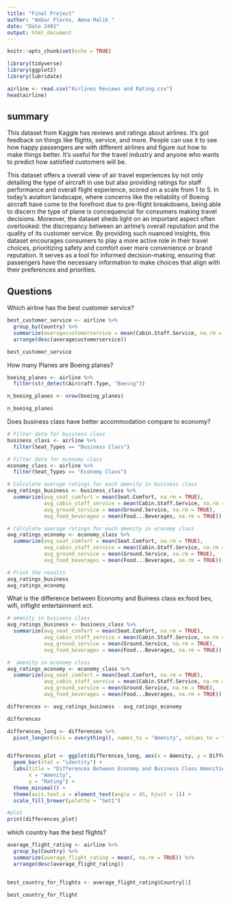 ```yaml
---
title: "Final Project"
author: "Ambar Flores, Amna Malik "
date: "Data 2401"
output: html_document
---
```


```r
knitr::opts_chunk$set(echo = TRUE)
```

```r
library(tidyverse) 
library(ggplot2) 
library(lubridate)
```


```r
airline <- read.csv("Airlines Reviews and Rating.csv")
head(airline)
```
## **summary**

This dataset from Kaggle has reviews and ratings about airlines. It's got feedback on things like flights, service, and more. People can use it to see how happy passengers are with different airlines and figure out how to make things better. It's useful for the travel industry and anyone who wants to predict how satisfied customers will be.


This dataset offers a overall view of air travel experiences by not only detailing the type of aircraft in use but also providing ratings for staff performance and overall flight experience, scored on a scale from 1 to 5. In today's aviation landscape, where concerns like the reliability of Boeing aircraft have come to the forefront due to pre-flight breakdowns, being able to discern the type of plane is concequencial for consumers making travel decisions. Moreover, the dataset sheds light on an important aspect often overlooked: the discrepancy between an airline's overall reputation and the quality of its customer service. By providing such nuanced insights, this dataset encourages consumers to play a more active role in their travel choices, prioritizing safety and comfort over mere convenience or brand reputation. It serves as a tool for informed decision-making, ensuring that passengers have the necessary information to make choices that align with their preferences and priorities.


## **Questions**

Which airline has the best customer service?

```r
best_customer_service <- airline %>%
  group_by(Country) %>%
  summarize(averagecustomerservice = mean(Cabin.Staff.Service, na.rm = TRUE)) %>%
  arrange(desc(averagecustomerservice))

best_customer_service

```


How many Planes are Boeing planes?

```r
boeing_planes <- airline %>%
  filter(str_detect(Aircraft.Type, "Boeing"))

n_boeing_planes <- nrow(boeing_planes)

n_boeing_planes

```


Does business class have better accommodation compare to economy? 
```r
# Filter data for business class
business_class <- airline %>%
  filter(Seat_Types == "Business Class")

# Filter data for economy class
economy_class <- airline %>%
  filter(Seat_Types == "Economy Class")

# Calculate average ratings for each amenity in business class
avg_ratings_business <- business_class %>%
  summarize(avg_seat_comfort = mean(Seat.Comfort, na.rm = TRUE),
            avg_cabin_staff_service = mean(Cabin.Staff.Service, na.rm = TRUE),
            avg_ground_service = mean(Ground.Service, na.rm = TRUE),
            avg_food_beverages = mean(Food...Beverages, na.rm = TRUE))

# Calculate average ratings for each amenity in economy class
avg_ratings_economy <- economy_class %>%
  summarize(avg_seat_comfort = mean(Seat.Comfort, na.rm = TRUE),
            avg_cabin_staff_service = mean(Cabin.Staff.Service, na.rm = TRUE),
            avg_ground_service = mean(Ground.Service, na.rm = TRUE),
            avg_food_beverages = mean(Food...Beverages, na.rm = TRUE))

# Print the results
avg_ratings_business
avg_ratings_economy

```

What is the difference between Economy and Buiness class ex:food bev, wifi, inflight entertainment ect.

```r

# amenity in business class
avg_ratings_business <- business_class %>%
  summarize(avg_seat_comfort = mean(Seat.Comfort, na.rm = TRUE),
            avg_cabin_staff_service = mean(Cabin.Staff.Service, na.rm = TRUE),
            avg_ground_service = mean(Ground.Service, na.rm = TRUE),
            avg_food_beverages = mean(Food...Beverages, na.rm = TRUE))

#  amenity in economy class
avg_ratings_economy <- economy_class %>%
  summarize(avg_seat_comfort = mean(Seat.Comfort, na.rm = TRUE),
            avg_cabin_staff_service = mean(Cabin.Staff.Service, na.rm = TRUE),
            avg_ground_service = mean(Ground.Service, na.rm = TRUE),
            avg_food_beverages = mean(Food...Beverages, na.rm = TRUE))

differences <- avg_ratings_business - avg_ratings_economy

differences

differences_long <- differences %>%
  pivot_longer(cols = everything(), names_to = "Amenity", values_to = "Difference")


differences_plot <- ggplot(differences_long, aes(x = Amenity, y = Difference, fill = Amenity)) +
  geom_bar(stat = "identity") +
  labs(title = "Differences Between Economy and Business Class Amenities",
       x = "Amenity",
       y = "Rating") +
  theme_minimal() +
  theme(axis.text.x = element_text(angle = 45, hjust = 1)) +
  scale_fill_brewer(palette = "Set1")

#plot
print(differences_plot)
```

which country has the best flights?

```r

average_flight_rating <- airline %>%
  group_by(Country) %>%
  summarize(average_flight_rating = mean(, na.rm = TRUE)) %>%
  arrange(desc(average_flight_rating))


best_country_for_flights <- average_flight_rating$Country[1]

best_country_for_flight

```

